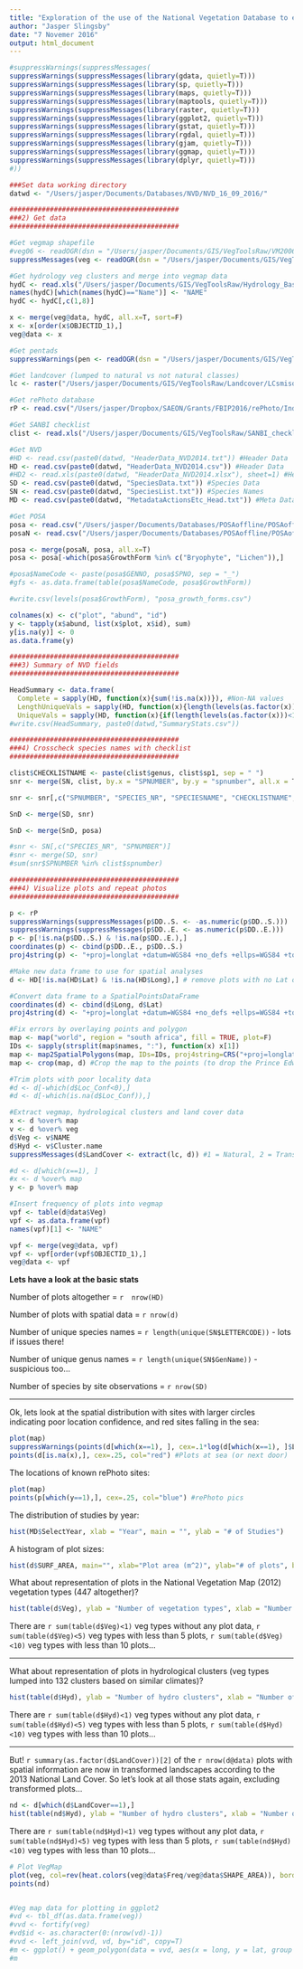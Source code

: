 ```yaml
---
title: "Exploration of the use of the National Vegetation Database to estimate vegetation parameters for hydrological modelling"
author: "Jasper Slingsby"
date: "7 Novemer 2016"
output: html_document
---
```


```r
#suppressWarnings(suppressMessages(
suppressWarnings(suppressMessages(library(gdata, quietly=T)))
suppressWarnings(suppressMessages(library(sp, quietly=T)))
suppressWarnings(suppressMessages(library(maps, quietly=T)))
suppressWarnings(suppressMessages(library(maptools, quietly=T)))
suppressWarnings(suppressMessages(library(raster, quietly=T)))
suppressWarnings(suppressMessages(library(ggplot2, quietly=T)))
suppressWarnings(suppressMessages(library(gstat, quietly=T)))
suppressWarnings(suppressMessages(library(rgdal, quietly=T)))
suppressWarnings(suppressMessages(library(gjam, quietly=T)))
suppressWarnings(suppressMessages(library(ggmap, quietly=T)))
suppressWarnings(suppressMessages(library(dplyr, quietly=T)))
#))

###Set data working directory
datwd <- "/Users/jasper/Documents/Databases/NVD/NVD_16_09_2016/"

##########################################
###2) Get data
##########################################

#Get vegmap shapefile
#veg06 <- readOGR(dsn = "/Users/jasper/Documents/GIS/VegToolsRaw/VM2006/vegmap2006_geo.shp", layer = "vegmap2006_geo", verbose = FALSE) #Vegmap 2006
suppressMessages(veg <- readOGR(dsn = "/Users/jasper/Documents/GIS/VegToolsRaw/VM2012/nvm2012beta2_wgs84_Geo.shp", layer = "nvm2012beta2_wgs84_Geo", verbose = FALSE)) #Vegmap 2012

#Get hydrology veg clusters and merge into vegmap data
hydC <- read.xls("/Users/jasper/Documents/GIS/VegToolsRaw/Hydrology_Baseline/Final clusters.xls", sheet=1) #Hydrology clusters from Michele Toucher 1 Nov 2016
names(hydC)[which(names(hydC)=="Name")] <- "NAME"
hydC <- hydC[,c(1,8)]

x <- merge(veg@data, hydC, all.x=T, sort=F)
x <- x[order(x$OBJECTID_1),]
veg@data <- x

#Get pentads
suppressWarnings(pen <- readOGR(dsn = "/Users/jasper/Documents/GIS/VegToolsRaw/pentads/pentads/PENT_PRO.SHP", layer = "PENT_PRO"))

#Get landcover (lumped to natural vs not natural classes)
lc <- raster("/Users/jasper/Documents/GIS/VegToolsRaw/Landcover/LCsmiso_trans1.tif")

#Get rePhoto database
rP <- read.csv("/Users/jasper/Dropbox/SAEON/Grants/FBIP2016/rePhoto/Index to database 16.iv.2013.csv", stringsAsFactors = F) 

#Get SANBI checklist
clist <- read.xls("/Users/jasper/Documents/GIS/VegToolsRaw/SANBI_checklist_20June2016.xlsx", sheet = 1)

#Get NVD
#HD <- read.csv(paste0(datwd, "HeaderData_NVD2014.txt")) #Header Data
HD <- read.csv(paste0(datwd, "HeaderData_NVD2014.csv")) #Header Data
#HD2 <- read.xls(paste0(datwd, "HeaderData_NVD2014.xlsx"), sheet=1) #Header Data
SD <- read.csv(paste0(datwd, "SpeciesData.txt")) #Species Data
SN <- read.csv(paste0(datwd, "SpeciesList.txt")) #Species Names
MD <- read.csv(paste0(datwd, "MetadataActionsEtc_Head.txt")) #Meta Data

#Get POSA
posa <- read.csv("/Users/jasper/Documents/Databases/POSAoffline/POSAoffline_Species_GrowthForm.txt")
posaN <- read.csv("/Users/jasper/Documents/Databases/POSAoffline/POSAoffline_Species.txt")

posa <- merge(posaN, posa, all.x=T)
posa <- posa[-which(posa$GrowthForm %in% c("Bryophyte", "Lichen")),]

#posa$NameCode <- paste(posa$GENNO, posa$SPNO, sep = "_")
#gfs <- as.data.frame(table(posa$NameCode, posa$GrowthForm))

#write.csv(levels(posa$GrowthForm), "posa_growth_forms.csv")

colnames(x) <- c("plot", "abund", "id")
y <- tapply(x$abund, list(x$plot, x$id), sum)
y[is.na(y)] <- 0
as.data.frame(y)

##########################################
###3) Summary of NVD fields
##########################################

HeadSummary <- data.frame(
  Complete = sapply(HD, function(x){sum(!is.na(x))}), #Non-NA values
  LengthUniqueVals = sapply(HD, function(x){length(levels(as.factor(x)))}), #Number of unique values or factor levels
  UniqueVals = sapply(HD, function(x){if(length(levels(as.factor(x)))<100) {paste(levels(as.factor(x)), collapse=",")} else {">100"}}))
#write.csv(HeadSummary, paste0(datwd,"SummaryStats.csv"))

##########################################
###4) Crosscheck species names with checklist
##########################################

clist$CHECKLISTNAME <- paste(clist$genus, clist$sp1, sep = " ")
snr <- merge(SN, clist, by.x = "SPNUMBER", by.y = "spnumber", all.x = T)

snr <- snr[,c("SPNUMBER", "SPECIES_NR", "SPECIESNAME", "CHECKLISTNAME", "syncat", "synof")]

SnD <- merge(SD, snr)

SnD <- merge(SnD, posa)

#snr <- SN[,c("SPECIES_NR", "SPNUMBER")]
#snr <- merge(SD, snr)
#sum(snr$SPNUMBER %in% clist$spnumber)

##########################################
###4) Visualize plots and repeat photos
##########################################

p <- rP
suppressWarnings(suppressMessages(p$DD..S. <- -as.numeric(p$DD..S.)))
suppressWarnings(suppressMessages(p$DD..E. <- as.numeric(p$DD..E.)))
p <- p[!is.na(p$DD..S.) & !is.na(p$DD..E.),]
coordinates(p) <- cbind(p$DD..E., p$DD..S.)
proj4string(p) <- "+proj=longlat +datum=WGS84 +no_defs +ellps=WGS84 +towgs84=0,0,0" #Assign a coordinate reference system (Geographic WGS84)

#Make new data frame to use for spatial analyses
d <- HD[!is.na(HD$Lat) & !is.na(HD$Long),] # remove plots with no Lat or Long

#Convert data frame to a SpatialPointsDataFrame
coordinates(d) <- cbind(d$Long, d$Lat)
proj4string(d) <- "+proj=longlat +datum=WGS84 +no_defs +ellps=WGS84 +towgs84=0,0,0" #Assign a coordinate reference system (Geographic WGS84)

#Fix errors by overlaying points and polygon
map <- map("world", region = "south africa", fill = TRUE, plot=F)
IDs <- sapply(strsplit(map$names, ":"), function(x) x[1])
map <- map2SpatialPolygons(map, IDs=IDs, proj4string=CRS("+proj=longlat +datum=WGS84 +no_defs +ellps=WGS84 +towgs84=0,0,0"))
map <- crop(map, d) #Crop the map to the points (to drop the Prince Edward Islands)

#Trim plots with poor locality data
#d <- d[-which(d$Loc_Conf<0),]
#d <- d[-which(is.na(d$Loc_Conf)),]

#Extract vegmap, hydrological clusters and land cover data
x <- d %over% map
v <- d %over% veg
d$Veg <- v$NAME
d$Hyd <- v$Cluster.name
suppressMessages(d$LandCover <- extract(lc, d)) #1 = Natural, 2 = Transformed

#d <- d[which(x==1), ]
#x <- d %over% map
y <- p %over% map

#Insert frequency of plots into vegmap
vpf <- table(d@data$Veg)
vpf <- as.data.frame(vpf)
names(vpf)[1] <- "NAME"

vpf <- merge(veg@data, vpf)
vpf <- vpf[order(vpf$OBJECTID_1),]
veg@data <- vpf

```

**Lets have a look at the basic stats**

Number of plots altogether = `r  nrow(HD)`

Number of plots with spatial data = `r nrow(d)`

Number of unique species names = `r length(unique(SN$LETTERCODE))` - lots if issues there!

Number of unique genus names = `r length(unique(SN$GenName))` - suspicious too...

Number of species by site observations = `r nrow(SD)`

***

Ok, lets look at the spatial distribution with sites with larger circles indicating poor location confidence, and red sites falling in the sea:

```r
plot(map)
suppressWarnings(points(d[which(x==1), ], cex=.1*log(d[which(x==1), ]$Loc_Conf+1))) #Plots
points(d[is.na(x),], cex=.25, col="red") #Plots at sea (or next door)
```

The locations of known rePhoto sites:

```r
plot(map)
points(p[which(y==1),], cex=.25, col="blue") #rePhoto pics
```

The distribution of studies by year:

```r
hist(MD$SelectYear, xlab = "Year", main = "", ylab = "# of Studies")
```

A histogram of plot sizes:

```r
hist(d$SURF_AREA, main="", xlab="Plot area (m^2)", ylab="# of plots", breaks=seq(0, 5000, 10))
```

What about representation of plots in the National Vegetation Map (2012) vegetation types (447 altogether)?

```r
hist(table(d$Veg), ylab = "Number of vegetation types", xlab = "Number of plots", main ="")
```

There are `r sum(table(d$Veg)<1)` veg types without any plot data, `r sum(table(d$Veg)<5)` veg types with less than 5 plots, `r sum(table(d$Veg)<10)` veg types with less than 10 plots...

***

What about representation of plots in hydrological clusters (veg types lumped into 132 clusters based on similar climates)?

```r
hist(table(d$Hyd), ylab = "Number of hydro clusters", xlab = "Number of plots", main ="")
```

There are `r sum(table(d$Hyd)<1)` veg types without any plot data, `r sum(table(d$Hyd)<5)` veg types with less than 5 plots, `r sum(table(d$Hyd)<10)` veg types with less than 10 plots...

***

But! `r summary(as.factor(d$LandCover))[2]` of the `r nrow(d@data)` plots with spatial information are now in transformed landscapes according to the 2013 National Land Cover. So let's look at all those stats again, excluding transformed plots...

```r
nd <- d[which(d$LandCover==1),]
hist(table(nd$Hyd), ylab = "Number of hydro clusters", xlab = "Number of plots", main ="")
```

There are `r sum(table(nd$Hyd)<1)` veg types without any plot data, `r sum(table(nd$Hyd)<5)` veg types with less than 5 plots, `r sum(table(nd$Hyd)<10)` veg types with less than 10 plots...

```r
# Plot VegMap
plot(veg, col=rev(heat.colors(veg@data$Freq/veg@data$SHAPE_AREA)), border="transparent")
points(nd)


#Veg map data for plotting in ggplot2
#vd <- tbl_df(as.data.frame(veg))
#vvd <- fortify(veg)
#vd$id <- as.character(0:(nrow(vd)-1))
#vvd <- left_join(vvd, vd, by="id", copy=T)
#m <- ggplot() + geom_polygon(data = vvd, aes(x = long, y = lat, group = id, color = Freq), size = 0.25) + coord_map()
#m
```




